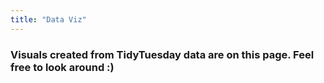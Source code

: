 ```yaml
---
title: "Data Viz"
---
```


### Visuals created from TidyTuesday data are on this page. Feel free to look around :)
